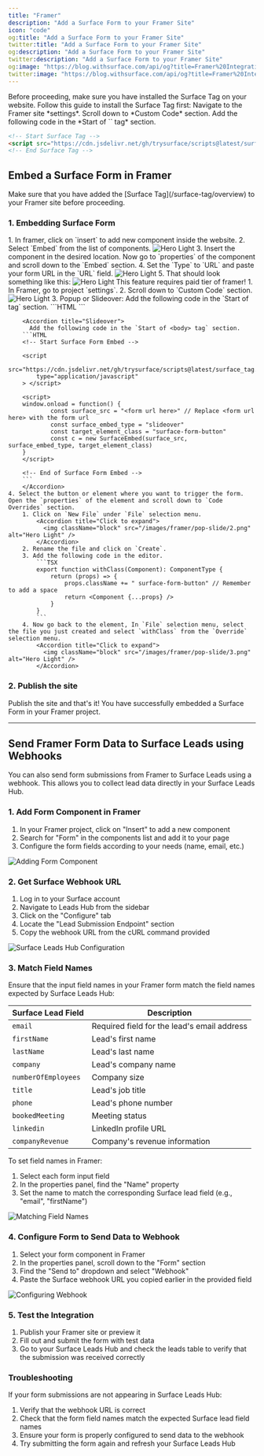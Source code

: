 ```yaml
---
title: "Framer"
description: "Add a Surface Form to your Framer Site"
icon: "code"
og:title: "Add a Surface Form to your Framer Site"
twitter:title: "Add a Surface Form to your Framer Site"
og:description: "Add a Surface Form to your Framer Site"
twitter:description: "Add a Surface Form to your Framer Site"
og:image: "https://blog.withsurface.com/api/og?title=Framer%20Integration"
twitter:image: "https://blog.withsurface.com/api/og?title=Framer%20Integration"
---
```


<Info>
  Before proceeding, make sure you have installed the Surface Tag on your website. Follow this guide to install the Surface Tag first:
  <Steps>
    <Step>
      Navigate to the Framer site *settings*.
    </Step>
    <Step>
      Scroll down to *Custom Code* section.
    </Step>
    <Step>
      Add the following code in the *Start of `<head>` tag* section.
    </Step>
  </Steps>
  
  ```html
  <!-- Start Surface Tag -->
  <script src="https://cdn.jsdelivr.net/gh/trysurface/scripts@latest/surface_tag.min.js"></script>
  <!-- End Surface Tag -->
  ```
</Info>


## Embed a Surface Form in Framer
<Warning icon="lightbulb">
  Make sure that you have added the [Surface Tag](/surface-tag/overview) to your Framer site before proceeding.
</Warning>

### 1. Embedding Surface Form


<Tabs>
  <Tab title="Inline">
    1. In framer, click on `insert` to add new component inside the website.
    2. Select `Embed` from the list of components.
         <img className="block" src="/images/framer/4.png" alt="Hero Light" />
    3. Insert the component in the desired location. Now go to `properties` of the component and scroll down to the `Embed` section.
    4. Set the `Type` to `URL` and paste your form URL in the `URL` field.
         <img className="block" src="/images/framer/3.png" alt="Hero Light" />
    5. That should look something like this:
         <img className="block" src="/images/framer/2.png" alt="Hero Light" />
  </Tab>
  <Tab title="Popup or Slideover">
    <Tip>This feature requires paid tier of framer!</Tip>
    1. In Framer, go to project `settings`.
    2. Scroll down to `Custom Code` section.
        <Accordion title="Click to expand">
          <img className="block" src="/images/framer/pop-slide/1.png" alt="Hero Light" />
        </Accordion>
    3. Popup or Slideover:
        <Accordion title="Popup">
          Add the following code in the `Start of <body> tag` section.
        ```HTML
        <!-- Start Surface Form Embed -->
        <script>
        window.onload = function() {
                const surface_src = "<form url here>"
                const surface_embed_type = "popup"
                const target_element_class = "surface-form-button"
                const c = new SurfaceEmbed(surface_src, surface_embed_type, target_element_class)
        }
        </script>
        <!-- End of Surface Form Embed -->
        ```
        </Accordion>

        <Accordion title="Slideover">
          Add the following code in the `Start of <body> tag` section.
        ```HTML
        <!-- Start Surface Form Embed -->

        <script
            src="https://cdn.jsdelivr.net/gh/trysurface/scripts@latest/surface_tag.min.js"
            type="application/javascript"
        > </script>

        <script>
        window.onload = function() {
                const surface_src = "<form url here>" // Replace <form url here> with the form url
                const surface_embed_type = "slideover"
                const target_element_class = "surface-form-button"
                const c = new SurfaceEmbed(surface_src, surface_embed_type, target_element_class)
        }
        </script>

        <!-- End of Surface Form Embed -->
        ```
        </Accordion>
    4. Select the button or element where you want to trigger the form. Open the `properties` of the element and scroll down to `Code Overrides` section.
        1. Click on `New File` under `File` selection menu.
            <Accordion title="Click to expand">
              <img className="block" src="/images/framer/pop-slide/2.png" alt="Hero Light" />
            </Accordion>
        2. Rename the file and click on `Create`.
        3. Add the following code in the editor.
            ```TSX
            export function withClass(Component): ComponentType {
                return (props) => {
                    props.className += " surface-form-button" // Remember to add a space
                    return <Component {...props} />
                }
            }
            ```
        4. Now go back to the element, In `File` selection menu, select the file you just created and select `withClass` from the `Override` selection menu.
            <Accordion title="Click to expand">
              <img className="block" src="/images/framer/pop-slide/3.png" alt="Hero Light" />
            </Accordion>
  </Tab>
</Tabs>

### 2. Publish the site

Publish the site and that's it! You have successfully embedded a Surface Form in your Framer project.

---

## Send Framer Form Data to Surface Leads using Webhooks

You can also send form submissions from Framer to Surface Leads using a webhook. This allows you to collect lead data directly in your Surface Leads Hub.

### 1. Add Form Component in Framer

1. In your Framer project, click on "Insert" to add a new component
2. Search for "Form" in the components list and add it to your page
3. Configure the form fields according to your needs (name, email, etc.)

<Frame>
  <img className="block" src="/images/framer/5.png" alt="Adding Form Component" />
</Frame>

### 2. Get Surface Webhook URL

1. Log in to your Surface account
2. Navigate to Leads Hub from the sidebar
3. Click on the "Configure" tab
4. Locate the "Lead Submission Endpoint" section
5. Copy the webhook URL from the cURL command provided

<Frame>
  <img className="block" src="/images/integrations/unbounce/4.png" alt="Surface Leads Hub Configuration" />
</Frame>

### 3. Match Field Names

Ensure that the input field names in your Framer form match the field names expected by Surface Leads Hub:

| Surface Lead Field | Description |
|-------|-------------|
| `email` | Required field for the lead's email address |
| `firstName` | Lead's first name |
| `lastName` | Lead's last name |
| `company` | Lead's company name |
| `numberOfEmployees` | Company size |
| `title` | Lead's job title |
| `phone` | Lead's phone number |
| `bookedMeeting` | Meeting status |
| `linkedin` | LinkedIn profile URL |
| `companyRevenue` | Company's revenue information |

To set field names in Framer:
1. Select each form input field
2. In the properties panel, find the "Name" property
3. Set the name to match the corresponding Surface lead field (e.g., "email", "firstName")

<Frame>
  <img className="block" src="/images/framer/6.png" alt="Matching Field Names" />
</Frame>

### 4. Configure Form to Send Data to Webhook

1. Select your form component in Framer
2. In the properties panel, scroll down to the "Form" section
3. Find the "Send to" dropdown and select "Webhook"
4. Paste the Surface webhook URL you copied earlier in the provided field

<Frame>
  <img className="block" src="/images/framer/7.png" alt="Configuring Webhook" />
</Frame>

### 5. Test the Integration

1. Publish your Framer site or preview it
2. Fill out and submit the form with test data
3. Go to your Surface Leads Hub and check the leads table to verify that the submission was received correctly

### Troubleshooting

If your form submissions are not appearing in Surface Leads Hub:

1. Verify that the webhook URL is correct
2. Check that the form field names match the expected Surface lead field names
3. Ensure your form is properly configured to send data to the webhook
4. Try submitting the form again and refresh your Surface Leads Hub
